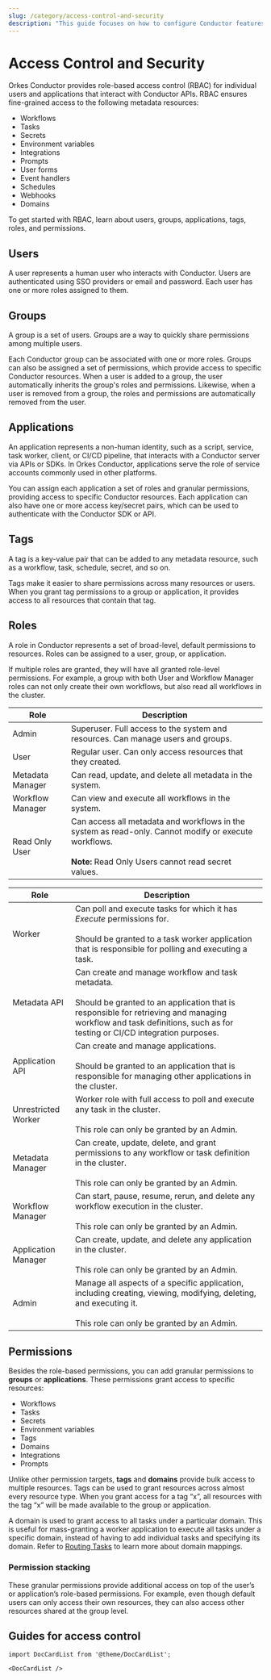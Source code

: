 ```yaml
---
slug: /category/access-control-and-security
description: "This guide focuses on how to configure Conductor features for access control and security, including applications, users, groups, and tags."
---
```



# Access Control and Security

Orkes Conductor provides role-based access control (RBAC) for individual users and applications that interact with Conductor APIs. RBAC ensures fine-grained access to the following metadata resources:

- Workflows
- Tasks
- Secrets
- Environment variables
- Integrations
- Prompts
- User forms
- Event handlers
- Schedules
- Webhooks
- Domains

To get started with RBAC, learn about users, groups, applications, tags, roles, and permissions.

## Users

A user represents a human user who interacts with Conductor. Users are authenticated using SSO providers or email and password. Each user has one or more roles assigned to them.

## Groups

A group is a set of users. Groups are a way to quickly share permissions among multiple users.

Each Conductor group can be associated with one or more roles. Groups can also be assigned a set of permissions, which provide access to specific Conductor resources. When a user is added to a group, the user automatically inherits the group's roles and permissions. Likewise, when a user is removed from a group, the roles and permissions are automatically removed from the user.

## Applications

An application represents a non-human identity, such as a script, service, task worker, client, or CI/CD pipeline, that interacts with a Conductor server via APIs or SDKs. In Orkes Conductor, applications serve the role of service accounts commonly used in other platforms. 

You can assign each application a set of roles and granular permissions, providing access to specific Conductor resources. Each application can also have one or more access key/secret pairs, which can be used to authenticate with the Conductor SDK or API.

## Tags

A tag is a key-value pair that can be added to any metadata resource, such as a workflow, task, schedule, secret, and so on.

Tags make it easier to share permissions across many resources or users. When you grant tag permissions to a group or application, it provides access to all resources that contain that tag.

## Roles

A role in Conductor represents a set of broad-level, default permissions to resources. Roles can be assigned to a user, group, or application.

If multiple roles are granted, they will have all granted role-level permissions. For example, a group with both User and Workflow Manager roles can not only create their own workflows, but also read all workflows in the cluster.

<Tabs>
<TabItem value="user-group=roles" label="User/Group Roles">

| Role             | Description                                                                                                                                                           |
| ---------------- | --------------------------------------------------------------------------------------------------------------------------------------------------------------------- |
| Admin            | Superuser. Full access to the system and resources. Can manage users and groups.                                                                                      |
| User             | Regular user. Can only access resources that they created.                                                                                                            |
| Metadata Manager | Can read, update, and delete all metadata in the system.                                                                                                              |
| Workflow Manager | Can view and execute all workflows in the system.                                                                                                                     |
| Read Only User   | Can access all metadata and workflows in the system as read-only. Cannot modify or execute workflows. <br/><br/> **Note:** Read Only Users cannot read secret values. |

</TabItem>

<TabItem value="application roles" label="Application Roles">

| Role                | Description                                                                                                                                                                                                                         |
| ------------------- | ----------------------------------------------------------------------------------------------------------------------------------------------------------------------------------------------------------------------------------- |
| Worker              | Can poll and execute tasks for which it has *Execute* permissions for. <br/> <br/> Should be granted to a task worker application that is responsible for polling and executing a task.                                                    |
| Metadata API        | Can create and manage workflow and task metadata. <br/> <br/> Should be granted to an application that is responsible for retrieving and managing workflow and task definitions, such as for testing or CI/CD integration purposes. |
| Application API     | Can create and manage applications. <br/> <br/> Should be granted to an application that is responsible for managing other applications in the cluster.                                                                             |
| Unrestricted Worker | Worker role with full access to poll and execute any task in the cluster. <br/> <br/> This role can only be granted by an Admin.                                                                                                    |
| Metadata Manager    | Can create, update, delete, and grant permissions to any workflow or task definition in the cluster. <br/> <br/> This role can only be granted by an Admin.                                                                         |
| Workflow Manager    | Can start, pause, resume, rerun, and delete any workflow execution in the cluster. <br/> <br/> This role can only be granted by an Admin.                                                                                           |
| Application Manager | Can create, update, and delete any application in the cluster. <br/> <br/> This role can only be granted by an Admin.                                                                                                               |
| Admin               | Manage all aspects of a specific application, including creating, viewing, modifying, deleting, and executing it. <br/> <br/> This role can only be granted by an Admin.                                                                                                   |

</TabItem>
</Tabs>

## Permissions

Besides the role-based permissions, you can add granular permissions to **groups** or **applications**. These permissions grant access to specific resources:

- Workflows
- Tasks
- Secrets
- Environment variables
- Tags
- Domains
- Integrations
- Prompts

Unlike other permission targets, **tags** and **domains** provide bulk access to multiple resources. Tags can be used to grant resources across almost every resource type. When you grant access for a tag “x”, all resources with the tag “x” will be made available to the group or application.

A domain is used to grant access to all tasks under a particular domain. This is useful for mass-granting a worker application to execute all tasks under a specific domain, instead of having to add individual tasks and specifying its domain. Refer to [Routing Tasks](docs/developer-guides/task-to-domain.mdx) to learn more about domain mappings.

### Permission stacking

These granular permissions provide additional access on top of the user’s or application’s role-based permissions. For example, even though default users can only access their own resources, they can also access other resources shared at the group level.

## Guides for access control

```mdx-code-block
import DocCardList from '@theme/DocCardList';

<DocCardList />
```
